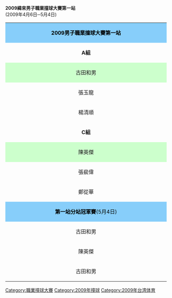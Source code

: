 '''2009緯來男子職業撞球大賽第一站'''<br/>(2009年4月6日─5月4日)
{|class="wikitable" style="width:80%"
|colspan=8 align="center" style="background:#87CEFA; color:BLACK"|'''2009男子職業撞球大賽第一站'''
|-
|width="10%" align="center"|'''A組'''||width="10%" align="center"|古田和男||width="10%" align="center"|張玉龍||width="10%" align="center"|楊清順||width="10%" align="center"|'''B組'''||width="10%" align="center"|王泓翔||width="10%" align="center"|郭柏成||width="10%" align="center"|傅哲偉
|-
|align="center" style="background:#ccffcc"|古田和男||align="center" style="background:#ccffcc"|–||align="center" style="background:#ccffcc"|11 ： 3||align="center" style="background:#ccffcc"|11 ： 7||align="center"|王泓翔||align="center"|–||align="center"|2 ： 11||align="center"|10 ： 11
|-
|align="center"|張玉龍||align="center"|3 ： 11||align="center"|–||align="center"|11 ： 7||align="center"|郭柏成||align="center"|11 ： 2||align="center"|–||align="center"|2 ： 11
|-
|align="center"|楊清順||align="center"|7 ： 11||align="center"|7 ： 11||align="center"|–||align="center" style="background:#ccffcc"|傅哲偉||align="center" style="background:#ccffcc"|11 ： 10||align="center" style="background:#ccffcc"|11 ： 2||align="center" style="background:#ccffcc"|–
|-
|align="center"|'''C組'''||align="center"|陳英傑||align="center"|張裴偉||align="center"|鄭從華||align="center"|'''D組'''||align="center"|呂輝展||align="center"|張皓評||align="center"|柯秉逸
|-
|align="center" style="background:#ccffcc"|陳英傑||align="center" style="background:#ccffcc"|–||align="center" style="background:#ccffcc"|11 ： 7||align="center" style="background:#ccffcc"|11 ： 5||align="center"|呂輝展||align="center"|–||align="center"|11 ： 9||align="center"|8 ： 11
|-
|align="center"|張裴偉||align="center"|7 ： 11||align="center"|–||align="center"|8 ： 11||align="center"|張皓評||align="center"|9 ： 11||align="center"|–||align="center"|6 ： 11
|-
|align="center"|鄭從華||align="center"|5 ： 11||align="center"|11 ： 8||align="center"|–||align="center" style="background:#ccffcc"|柯秉逸||align="center" style="background:#ccffcc"|11 ： 8||align="center" style="background:#ccffcc"|11 ： 6||align="center" style="background:#ccffcc"|–
|-
|colspan=8 align="center" style="background:#87CEFA; color:BLACK"|'''第一站分站冠軍賽'''(5月4日)
|-
|colspan=3 align="center"|古田和男||colspan=2 align="center"|11 ： 6||colspan=3 align="center"|傅哲偉
|-
|colspan=3 align="center"|陳英傑||colspan=2 align="center"|11 ： 7||colspan=3 align="center"|柯秉逸
|-
|colspan=3 align="center"|古田和男||colspan=2 align="center"|8 ： 11||colspan=3 align="center" style="background:#ccffcc"|陳英傑
|}

{{緯來職業撞球大賽}}

[[Category:職業撞球大賽|Category:職業撞球大賽]]
[[Category:2009年撞球|Category:2009年撞球]]
[[Category:2009年台湾体育|Category:2009年台湾体育]]